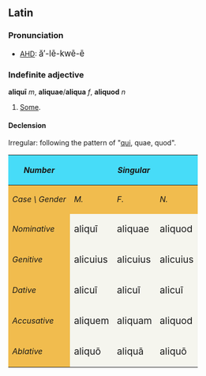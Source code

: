 ==Latin==
===Pronunciation===
*[[AHD]]: <big>&#259;&prime;-l&#275;-kw&#275;-&#275;</big>

===Indefinite adjective===
'''aliqu&#299;''' ''m'', '''aliquae'''/'''aliqua''' ''f'', '''aliquod''' ''n''
# [[Some]].

====Declension====
Irregular: following the pattern of "[[qui]], quae, quod".
{| cellpadding="5" border="1"
!style="background:#47DCF8;"| ''Number''
!style="background:#47DCF8;" colspan=3| ''Singular''
|
!style="background:#47DCF8;" colspan=3| ''Plural''
|-
!style="background:#F1BC4E;"|''Case \ Gender''
!style="background:#F1BC4E;"| ''M.''
!style="background:#F1BC4E;"| ''F.''
!style="background:#F1BC4E;"| ''N.''
|
!style="background:#F1BC4E;"| ''MM.''
!style="background:#F1BC4E;"| ''FF.''
!style="background:#F1BC4E;"| ''NN.''
|-
!style="background:#F1BC4E;"| ''Nominative''
|style="background:#F5F5EE;"| <big>aliqu&#299; 
|style="background:#F5F5EE;"| <big>aliquae
|style="background:#F5F5EE;"| <big>aliquod
|
|style="background:#F5F5EE;"| <big>aliqu&#299; 
|style="background:#F5F5EE;"| <big>aliquae
|style="background:#F5F5EE;"| <big>aliquae
|-
!style="background:#F1BC4E;"| ''Genitive''
|style="background:#F5F5EE;"| <big>alicuius 
|style="background:#F5F5EE;"| <big>alicuius
|style="background:#F5F5EE;"| <big>alicuius
|
|style="background:#F5F5EE;"| <big>aliqu&#333;rum  
|style="background:#F5F5EE;"| <big>aliqu&#333;rum

|style="background:#F5F5EE;"| <big>aliqu&#333;rum
|-
!style="background:#F1BC4E;"| ''Dative''
|style="background:#F5F5EE;"| <big>alicu&#299;
|style="background:#F5F5EE;"| <big>alicu&#299;
|style="background:#F5F5EE;"| <big>alicu&#299;
|
|style="background:#F5F5EE;"| <big>aliquibus 
|style="background:#F5F5EE;"| <big>aliquibus
|style="background:#F5F5EE;"| <big>aliquibus
|-
!style="background:#F1BC4E;"| ''Accusative''
|style="background:#F5F5EE;"| <big>aliquem 
|style="background:#F5F5EE;"| <big>aliquam
|style="background:#F5F5EE;"| <big>aliquod
|
|style="background:#F5F5EE;"| <big>aliqu&#333;s
|style="background:#F5F5EE;"| <big>aliqu&#257;s
|style="background:#F5F5EE;"| <big>aliquae
|-
!style="background:#F1BC4E;"| ''Ablative''
|style="background:#F5F5EE;"| <big>aliqu&#333;
|style="background:#F5F5EE;"| <big>aliqu&#257;
|style="background:#F5F5EE;"| <big>aliqu&#333;
|
|style="background:#F5F5EE;"| <big>aliquibus
|style="background:#F5F5EE;"| <big>aliquibus
|style="background:#F5F5EE;"| <big>aliquibus
|}
